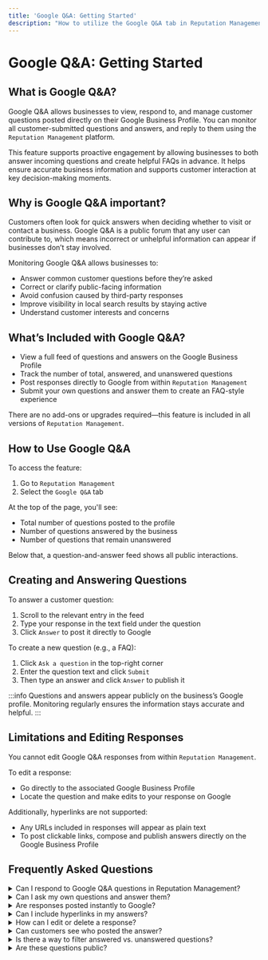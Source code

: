```yaml
---
title: 'Google Q&A: Getting Started'
description: "How to utilize the Google Q&A tab in Reputation Management"
---
```


# Google Q&A: Getting Started 

## What is Google Q&A?

Google Q&A allows businesses to view, respond to, and manage customer questions posted directly on their Google Business Profile. You can monitor all customer-submitted questions and answers, and reply to them using the `Reputation Management` platform.

This feature supports proactive engagement by allowing businesses to both answer incoming questions and create helpful FAQs in advance. It helps ensure accurate business information and supports customer interaction at key decision-making moments.

## Why is Google Q&A important?

Customers often look for quick answers when deciding whether to visit or contact a business. Google Q&A is a public forum that any user can contribute to, which means incorrect or unhelpful information can appear if businesses don’t stay involved.

Monitoring Google Q&A allows businesses to:

- Answer common customer questions before they’re asked
- Correct or clarify public-facing information
- Avoid confusion caused by third-party responses
- Improve visibility in local search results by staying active
- Understand customer interests and concerns

## What’s Included with Google Q&A?

- View a full feed of questions and answers on the Google Business Profile
- Track the number of total, answered, and unanswered questions
- Post responses directly to Google from within `Reputation Management`
- Submit your own questions and answer them to create an FAQ-style experience

There are no add-ons or upgrades required—this feature is included in all versions of `Reputation Management`.

## How to Use Google Q&A

To access the feature:

1. Go to `Reputation Management`
2. Select the `Google Q&A` tab

At the top of the page, you'll see:

- Total number of questions posted to the profile
- Number of questions answered by the business
- Number of questions that remain unanswered

Below that, a question-and-answer feed shows all public interactions.

## Creating and Answering Questions

To answer a customer question:

1. Scroll to the relevant entry in the feed  
2. Type your response in the text field under the question  
3. Click `Answer` to post it directly to Google

To create a new question (e.g., a FAQ):

1. Click `Ask a question` in the top-right corner  
2. Enter the question text and click `Submit`  
3. Then type an answer and click `Answer` to publish it

:::info
Questions and answers appear publicly on the business’s Google profile. Monitoring regularly ensures the information stays accurate and helpful.
:::

## Limitations and Editing Responses

You cannot edit Google Q&A responses from within `Reputation Management`.

To edit a response:

- Go directly to the associated Google Business Profile
- Locate the question and make edits to your response on Google

Additionally, hyperlinks are not supported:

- Any URLs included in responses will appear as plain text
- To post clickable links, compose and publish answers directly on the Google Business Profile

## Frequently Asked Questions 

<details>
<summary>Can I respond to Google Q&A questions in Reputation Management?</summary>

Yes. You can respond directly from the `Google Q&A` tab in `Reputation Management`.
</details>

<details>
<summary>Can I ask my own questions and answer them?</summary>

Yes. Use the `Ask a question` option to create FAQ-style entries.
</details>

<details>
<summary>Are responses posted instantly to Google?</summary>

Yes, responses are published to the Google Business Profile once submitted.
</details>

<details>
<summary>Can I include hyperlinks in my answers?</summary>

No. Links will appear as plain text when submitted through `Reputation Management`.
</details>

<details>
<summary>How can I edit or delete a response?</summary>

Go to your Google Business Profile to make any changes or deletions.
</details>

<details>
<summary>Can customers see who posted the answer?</summary>

Answers are attributed to the business when submitted via an official profile.
</details>

<details>
<summary>Is there a way to filter answered vs. unanswered questions?</summary>

Yes. The interface displays totals for answered and unanswered questions at the top.
</details>

<details>
<summary>Are these questions public?</summary>

Yes. All questions and answers are visible to anyone viewing the business on Google Search or Maps.
</details>
